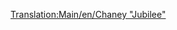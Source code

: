 [[Translation:Main/en/Chaney "Jubilee"]]{{en/-}}{{Template:Züge/De
|Name=Chaney "Jubilee"
|Image=[[File:en/Chaneyjubilee.png]]
|Kosten=£15,234 ($30.468)
|Geschwindigkeit=112 km/h (70 mph)
|Gewicht=131 t
|Leistung=1,014 PS (746 kW)
|Betriebskosten=£1,968 ($3.936)
|Entwurf=1934
|Betriebsdauer=21
|Platz=k.A.
|Beschreibung=Die Mittelklasse Lokomotive der gemäßigten Landschaft von TTD. Nicht so günstig im Unterhalt wie die [[Main/de/Kirby Paul Tank|Kirby Paul Tank]] und nicht so schnell und leistungsstark wie die [[Main/de/Ginzu A4|Ginzu A4]] aber sie ist brauchbar wenn Sie etwas "ausgewognes" wünschen.
|Reales-Leben=Dies ist die [http://en.wikipedia.org/wiki/LMS_Jubilee_Class LMS Stanier "Jubilee"] (englisch), eine Lokomotive die für den damaligen Schnellverkehr geschaffen wurde. Ein mögliches reales Gegenstück könnte die "Jubilee Class" sein.
}}